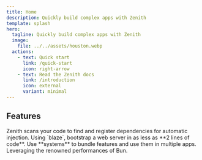```yaml
---
title: Home
description: Quickly build complex apps with Zenith
template: splash
hero:
  tagline: Quickly build complex apps with Zenith
  image:
    file: ../../assets/houston.webp
  actions:
    - text: Quick start
      link: /quick-start
      icon: right-arrow
    - text: Read the Zenith docs
      link: /introduction
      icon: external
      variant: minimal
---
```



## Features

<CardGrid stagger>
	<Card title="Automatic injection" icon="pencil">
		Zenith scans your code to find and register dependencies for automatic injection.
	</Card>
	<Card title="Blazing fast bootstrapping" icon="setting">
		Using `blaze`, bootstrap a web server in as less as **2 lines of code**.
	</Card>
	<Card title="Modularity" icon="add-document">
		Use **systems** to bundle features and use them in multiple apps.
	</Card>
	<Card title="Performance" icon="add-document">
		Leveraging the renowned performances of Bun.
	</Card>
</CardGrid>
